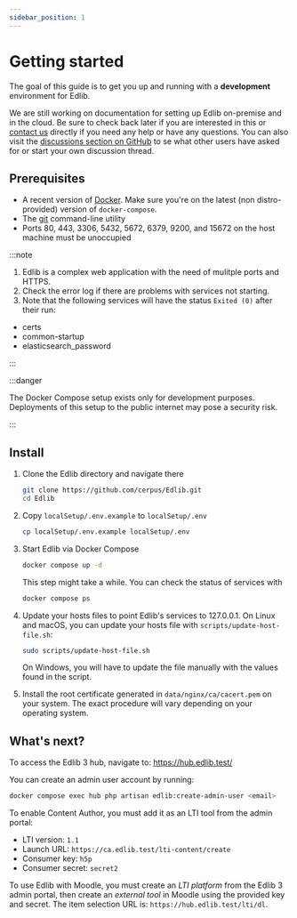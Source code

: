 ```yaml
---
sidebar_position: 1
---
```


# Getting started

The goal of this guide is to get you up and running with a **development** environment for Edlib.

We are still working on documentation for setting up Edlib on-premise and in the cloud. Be sure to check back later if you are interested in this or [contact us](mailto:support@edlib.com) directly if you need any help or have any questions. You can also visit the [discussions section on GitHub](https://github.com/cerpus/Edlib/discussions) to se what other users have asked for or start your own discussion thread. 

## Prerequisites

- A recent version of [Docker](https://docs.docker.com/get-docker/). Make sure you're on the latest (non distro-provided) version of `docker-compose`. 
- The [git](https://git-scm.com/downloads) command-line utility
- Ports 80, 443, 3306, 5432, 5672, 6379, 9200, and 15672 on the host machine must be unoccupied

:::note

1. Edlib is a complex web application with the need of mulitple ports and HTTPS.
2. Check the error log if there are problems with services not starting. 
3. Note that the following services will have the status `Exited (0)` after their run:
- certs
- common-startup
- elasticsearch_password

:::

:::danger

The Docker Compose setup exists only for development purposes. Deployments of this setup to the public internet may pose a security risk.

:::

## Install

1. Clone the Edlib directory and navigate there

   ```bash
   git clone https://github.com/cerpus/Edlib.git
   cd Edlib
   ```

2. Copy `localSetup/.env.example` to `localSetup/.env`

   ```bash
   cp localSetup/.env.example localSetup/.env
   ```

3. Start Edlib via Docker Compose

   ```bash
   docker compose up -d
   ```

   This step might take a while. You can check the status of services with

   ```bash
   docker compose ps
   ```

4. Update your hosts files to point Edlib's services to 127.0.0.1. On Linux and
   macOS, you can update your hosts file with `scripts/update-host-file.sh`:

   ```bash
   sudo scripts/update-host-file.sh
   ```

   On Windows, you will have to update the file manually with the values found
   in the script.

5. Install the root certificate generated in `data/nginx/ca/cacert.pem` on your
   system. The exact procedure will vary depending on your operating system.

## What's next?

To access the Edlib 3 hub, navigate to: https://hub.edlib.test/

You can create an admin user account by running:

```bash
docker compose exec hub php artisan edlib:create-admin-user <email>
```

To enable Content Author, you must add it as an LTI tool from the admin portal:

* LTI version: `1.1`
* Launch URL: `https://ca.edlib.test/lti-content/create`
* Consumer key: `h5p`
* Consumer secret: `secret2`

To use Edlib with Moodle, you must create an *LTI platform* from the Edlib 3
admin portal, then create an *external tool* in Moodle using the provided key
and secret. The item selection URL is: `https://hub.edlib.test/lti/dl`.
